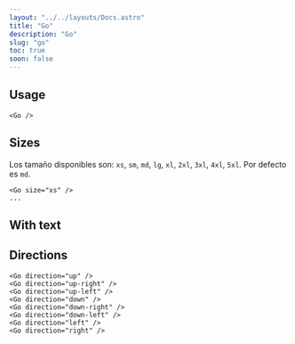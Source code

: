 ```yaml
---
layout: "../../layouts/Docs.astro"
title: "Go"
description: "Go"
slug: "go"
toc: true
soon: false
---
```


## Usage


<Example>
  <Go />
</Example>

```astro
<Go />
```

## Sizes

Los tamaño disponibles son: `xs`, `sm`, `md`, `lg`, `xl`, `2xl`, `3xl`, `4xl`, `5xl`. Por defecto es `md`.

<Example>
  <div class="flex flex-col items-start gap-4">
    <Go size="xs" />
    <Go size="sm" />
    <Go size="md" />
    <Go size="lg" />
    <Go size="xl" />
    <Go size="2xl" />
    <Go size="3xl" />
    <Go size="4xl" />
    <Go size="5xl" />
  </div>
</Example>

```astro
<Go size="xs" />
...
```	

## With text

<Example>
  <Go text='Go up!' />
</Example>

<Example>
  <div class="flex flex-col items-start gap-4">
    <Go text='Go up!' size="xs" />
    <Go text='Go up!' size="sm" />
    <Go text='Go up!' size="md" />
    <Go text='Go up!' size="lg" />
    <Go text='Go up!' size="xl" />
    <Go text='Go up!' size="2xl" />
    <Go text='Go up!' size="3xl" />
    <Go text='Go up!' size="4xl" />
    <Go text='Go up!' size="5xl" />
  </div>
</Example>

## Directions

<Example>
  <div class="flex items-start gap-4 flex-wrap">
    <Go size='xl' direction="up" />
    <Go size='xl' direction="up-right" />
    <Go size='xl' direction="up-left" />
    <Go size='xl' direction="down" />
    <Go size='xl' direction="down-right" />
    <Go size='xl' direction="down-left" />
    <Go size='xl' direction="left" />
    <Go size='xl' direction="right" />
  </div>
</Example>

```astro
<Go direction="up" />
<Go direction="up-right" />
<Go direction="up-left" />
<Go direction="down" />
<Go direction="down-right" />
<Go direction="down-left" />
<Go direction="left" />
<Go direction="right" />
```

